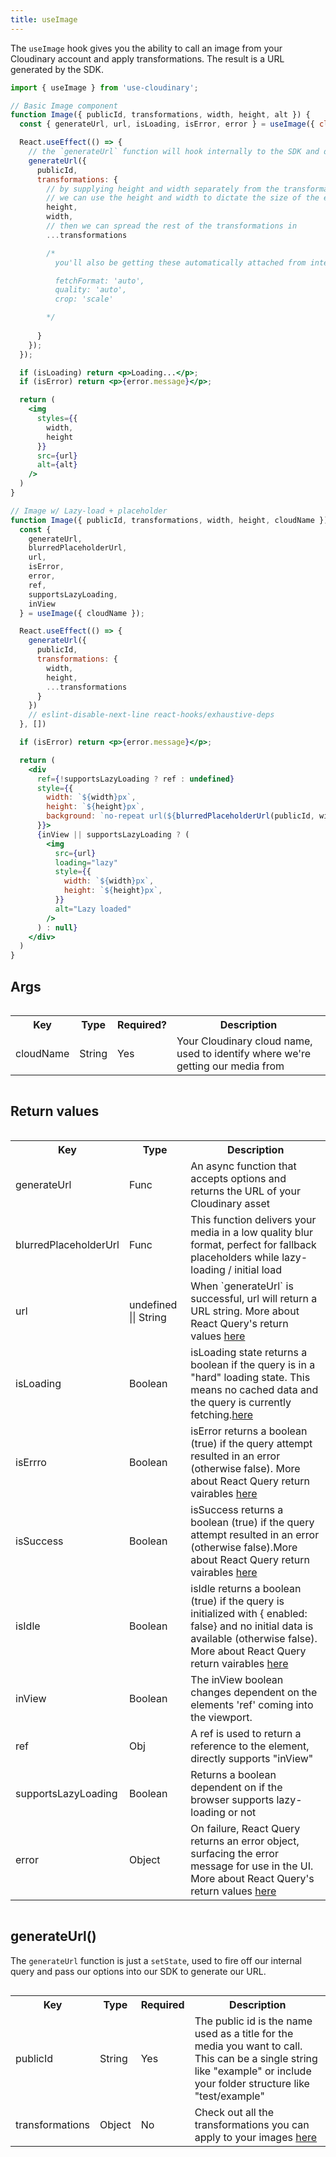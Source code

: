 ```yaml
---
title: useImage
---
```

The `useImage` hook gives you the ability to call an image from your Cloudinary account and apply transformations. The result is a URL generated by the SDK. 

```jsx
import { useImage } from 'use-cloudinary';

// Basic Image component
function Image({ publicId, transformations, width, height, alt }) {
  const { generateUrl, url, isLoading, isError, error } = useImage({ cloudName: 'testing-hooks-upload' });

  React.useEffect(() => {
    // the `generateUrl` function will hook internally to the SDK and do a lot of the heavy lifting for generating your image url 
    generateUrl({
      publicId,
      transformations: {
        // by supplying height and width separately from the transformations object, 
        // we can use the height and width to dictate the size of the element AND the transformations
        height,
        width,
        // then we can spread the rest of the transformations in
        ...transformations

        /* 
          you'll also be getting these automatically attached from internals

          fetchFormat: 'auto',
          quality: 'auto',
          crop: 'scale'

        */
        
      }
    });
  });

  if (isLoading) return <p>Loading...</p>;
  if (isError) return <p>{error.message}</p>;

  return (
    <img    
      styles={{
        width,
        height
      }}
      src={url}
      alt={alt}
    />
  )
}

// Image w/ Lazy-load + placeholder
function Image({ publicId, transformations, width, height, cloudName }) {
  const {
    generateUrl,
    blurredPlaceholderUrl,
    url,
    isError,
    error,
    ref,
    supportsLazyLoading,
    inView
  } = useImage({ cloudName });

  React.useEffect(() => {
    generateUrl({
      publicId,
      transformations: {
        width,
        height,
        ...transformations
      }
    })
    // eslint-disable-next-line react-hooks/exhaustive-deps
  }, [])

  if (isError) return <p>{error.message}</p>;

  return (
    <div
      ref={!supportsLazyLoading ? ref : undefined}
      style={{
        width: `${width}px`,
        height: `${height}px`,
        background: `no-repeat url(${blurredPlaceholderUrl(publicId, width, height)})`
      }}>
      {inView || supportsLazyLoading ? (
        <img
          src={url}
          loading="lazy"
          style={{
            width: `${width}px`,
            height: `${height}px`,
          }}
          alt="Lazy loaded"
        />
      ) : null}
    </div>
  )
}
```

## Args

<div style="overflow-x:auto;">
  <table>
    <tr>
      <th>Key</th>
      <th>Type</th>
      <th>Required?</th>
      <th>Description</th>
    </tr>
    <tr>
      <td>cloudName</td>
      <td>String</td>
      <td>Yes</td>
      <td>Your Cloudinary cloud name, used to identify where we're getting our media from</td>
    </tr>
  </table>
</div>

## Return values

<div style="overflow-x:auto;">
  <table>
    <tr>
      <th>Key</th>
      <th>Type</th>
      <th>Description</th>
    </tr>
    <tr>
      <td>generateUrl</td>      
      <td>Func</td>
      <td>An async function that accepts options and returns the URL of your Cloudinary asset</td>
    </tr>
    <tr>
      <td>blurredPlaceholderUrl</td>      
      <td>Func</td>
      <td>This function delivers your media in a low quality blur format, perfect for fallback placeholders while lazy-loading / initial load</td>
    </tr>
    <tr>
      <td>url</td>
      <td>undefined || String</td>      
      <td>When `generateUrl` is successful, url will return a URL string. More about React Query's return values <a href="https://github.com/tannerlinsley/react-query#returns">here</a></td>
    </tr>
    <tr>
      <td>isLoading</td>
      <td>Boolean</td>      
      <td> isLoading state returns a boolean if the query is in a "hard" loading state. This means no cached data and the query is currently fetching.<a href="https://github.com/tannerlinsley/react-query#returns">here</a></td>
    </tr>
    <tr>
      <td>isErrro</td>
      <td>Boolean</td>      
      <td>isError returns a boolean (true) if the query attempt resulted in an error (otherwise false). More about React Query return vairables <a href="https://github.com/tannerlinsley/react-query#returns">here</a></td>
    </tr>
    <tr>
      <td>isSuccess</td>
      <td>Boolean</td>      
      <td>isSuccess returns a boolean (true) if the query attempt resulted in an error (otherwise false).More about React Query return vairables <a href="https://github.com/tannerlinsley/react-query#returns">here</a></td>
    </tr>    
    <tr>
      <td>isIdle</td>
      <td>Boolean</td>      
      <td>isIdle returns a boolean (true) if the query is initialized with { enabled: false} and no initial data is available (otherwise false). More about React Query return vairables <a href="https://github.com/tannerlinsley/react-query#returns">here</a></td>
    </tr>      
    <tr>
      <td>inView</td>
      <td>Boolean</td>      
      <td>The inView boolean changes dependent on the elements 'ref' coming into the viewport.</td>
    </tr>
    <tr>
      <td>ref</td>
      <td>Obj</td>      
      <td>A ref is used to return a reference to the element, directly supports "inView"</td>
    </tr>    
    <tr>      
      <td>supportsLazyLoading</td>
      <td>Boolean</td>      
      <td>Returns a boolean dependent on if the browser supports lazy-loading or not</td>
    </tr>
    <tr>
      <td>error</td>
      <td>Object</td>      
      <td>On failure, React Query returns an error object, surfacing the error message for use in the UI. More about React Query's return values <a href="https://github.com/tannerlinsley/react-query#returns">here</a></td>
    </tr>
  </table>
</div>

## generateUrl()

The `generateUrl` function is just a `setState`, used to fire off our internal query and pass our options into our SDK to generate our URL.

<div style="overflow-x:auto;">
  <table>
    <tr>
      <th>Key</th>
      <th>Type</th>
      <th>Required</th>
      <th>Description</th>
    </tr>
    <tr>
      <td>publicId</td>      
      <td>String</td>
      <td>Yes</td>
      <td>The public id is the name used as a title for the media you want to call. This can be a single string like "example" or include your folder structure like "test/example"</td>
    </tr>
    <tr>
      <td>transformations</td>
      <td>Object</td>  
      <td>No</td>    
      <td>Check out all the transformations you can apply to your images <a href="https://cloudinary.com/documentation/image_transformation_reference">here</a></td>
    </tr>
  </table>
</div>
